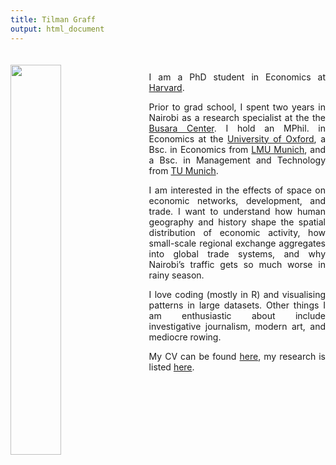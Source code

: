 ```yaml
---
title: Tilman Graff
output: html_document
---
```


<link rel="stylesheet" href="styles.css" type="text/css">
<link rel="google-site-verification" href="google45c8d6f9c602375a.html" type="html" />
<meta name="google-site-verification" content="5HXOknnq4tGjiIzBgMVfGOH2RGjRswNKyrVcQm4JOZ0" />
<img src="images/tilman2.jpg" style="width:40%; margin-right: 20px; margin-top: 20px" align="left">
<style>
body {
text-align: justify}
</style>
<br>

I am a PhD student in Economics at [Harvard](https://economics.harvard.edu).

Prior to grad school, I spent two years in Nairobi as a research specialist at the the [Busara Center](https://www.busaracenter.org). I hold an MPhil. in Economics at the [University of Oxford](https://www.economics.ox.ac.uk), a Bsc. in Economics from [LMU Munich](https://www.en.econ.uni-muenchen.de/index.html), and a Bsc. in Management and Technology from [TU Munich](https://www.wi.tum.de). 

I am interested in the effects of space on economic networks, development, and trade. I want to understand how human geography and history shape the spatial distribution of economic activity, how small-scale regional exchange aggregates into global trade systems, and why Nairobi's traffic gets so much worse in rainy season.

I love coding (mostly in R) and visualising patterns in large datasets. Other things I am enthusiastic about include investigative journalism, modern art, and mediocre rowing.

My CV can be found [here](files/CV Graff.pdf), my research is listed [here](research.html).



